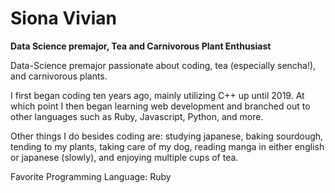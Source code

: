 # Siona Vivian

**Data Science premajor, Tea and Carnivorous Plant Enthusiast**

Data-Science premajor passionate about coding, tea (especially sencha!), and carnivorous plants.

I first began coding ten years ago, mainly utilizing C++ up until 2019. At which point I then began learning web development and branched out to other languages such as Ruby, Javascript, Python, and more.

Other things I do besides coding are: studying japanese, baking sourdough, tending to my plants, taking care of my dog, reading manga in either english or japanese (slowly), and enjoying multiple cups of tea.

Favorite Programming Language: Ruby
